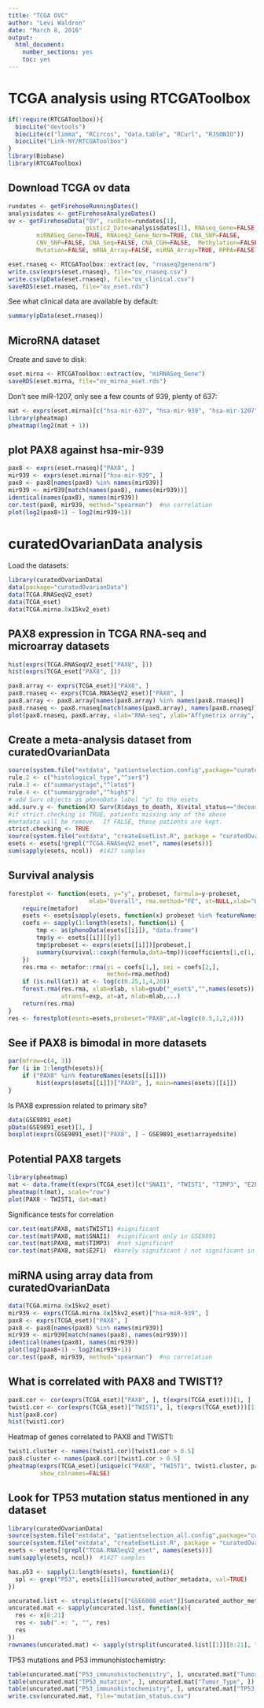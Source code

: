 ```yaml
---
title: "TCGA OVC"
author: "Levi Waldron"
date: "March 8, 2016"
output: 
  html_document: 
    number_sections: yes
    toc: yes
---
```


# TCGA analysis using RTCGAToolbox

```r
if(!require(RTCGAToolbox)){
  biocLite("devtools")
  biocLite(c("limma", "RCircos", "data.table", "RCurl", "RJSONIO"))
  biocLite("Link-NY/RTCGAToolbox")
}
library(Biobase)
library(RTCGAToolbox)
```

## Download TCGA ov data

```r
rundates <- getFirehoseRunningDates()
analysisdates <- getFirehoseAnalyzeDates()
ov <- getFirehoseData("OV", runDate=rundates[1],
                      gistic2_Date=analysisdates[1], RNAseq_Gene=FALSE, 
        miRNASeq_Gene=TRUE, RNAseq2_Gene_Norm=TRUE, CNA_SNP=FALSE,
        CNV_SNP=FALSE, CNA_Seq=FALSE, CNA_CGH=FALSE,  Methylation=FALSE,
        Mutation=FALSE, mRNA_Array=FALSE, miRNA_Array=TRUE, RPPA=FALSE)
```

```r
eset.rnaseq <- RTCGAToolbox::extract(ov, "rnaseq2genenorm")
write.csv(exprs(eset.rnaseq), file="ov_rnaseq.csv")
write.csv(pData(eset.rnaseq), file="ov_clinical.csv")
saveRDS(eset.rnaseq, file="ov_eset.rds")
```

See what clinical data are available by default:

```r
summary(pData(eset.rnaseq))
```


## MicroRNA dataset
Create and save to disk:
```r
eset.mirna <- RTCGAToolbox::extract(ov, "miRNASeq_Gene")
saveRDS(eset.mirna, file="ov_mirna_eset.rds")
```

Don't see miR-1207, only see a few counts of 939, plenty of 637:

```r
mat <- exprs(eset.mirna)[c("hsa-mir-637", "hsa-mir-939", "hsa-mir-1207"), ]
library(pheatmap)
pheatmap(log2(mat + 1))
```

## plot PAX8 against hsa-mir-939

```r
pax8 <- exprs(eset.rnaseq)["PAX8", ]
mir939 <- exprs(eset.mirna)["hsa-mir-939", ]
pax8 <- pax8[names(pax8) %in% names(mir939)]
mir939 <- mir939[match(names(pax8), names(mir939))]
identical(names(pax8), names(mir939))
cor.test(pax8, mir939, method="spearman")  #no correlation
plot(log2(pax8+1) ~ log2(mir939+1))
```

# curatedOvarianData analysis

Load the datasets:

```r
library(curatedOvarianData)
data(package="curatedOvarianData")
data(TCGA.RNASeqV2_eset)
data(TCGA_eset)
data(TCGA.mirna.8x15kv2_eset)
```

## PAX8 expression in TCGA RNA-seq and microarray datasets

```r
hist(exprs(TCGA.RNASeqV2_eset["PAX8", ]))
hist(exprs(TCGA_eset["PAX8", ]))
```

```r
pax8.array <- exprs(TCGA_eset)["PAX8", ]
pax8.rnaseq <- exprs(TCGA.RNASeqV2_eset)["PAX8", ]
pax8.array <- pax8.array[names(pax8.array) %in% names(pax8.rnaseq)]
pax8.rnaseq <- pax8.rnaseq[match(names(pax8.array), names(pax8.rnaseq))]
plot(pax8.rnaseq, pax8.array, xlab="RNA-seq", ylab="Affymetrix array", main="PAX8 log2 expression")
```

## Create a meta-analysis dataset from curatedOvarianData

```r
source(system.file("extdata", "patientselection.config",package="curatedOvarianData"))
rule.2 <- c("histological_type","^ser$")
rule.3 <- c("summarystage","^late$")
rule.4 <- c("summarygrade","^high$")
# add Surv objects as phenoData label "y" to the esets
add.surv.y <- function(X) Surv(X$days_to_death, X$vital_status=="deceased")
#if strict.checking is TRUE, patients missing any of the above
#metadata will be remove.  If FALSE, these patients are kept.
strict.checking <- TRUE
source(system.file("extdata", "createEsetList.R", package = "curatedOvarianData"))
esets <- esets[!grepl("TCGA.RNASeqV2_eset", names(esets))]
sum(sapply(esets, ncol))  #1427 samples
```


## Survival analysis

```r
forestplot <- function(esets, y="y", probeset, formula=y~probeset,
                       mlab="Overall", rma.method="FE", at=NULL,xlab="Hazard Ratio",...) {
    require(metafor)
    esets <- esets[sapply(esets, function(x) probeset %in% featureNames(x))]
    coefs <- sapply(1:length(esets), function(i) {
        tmp <- as(phenoData(esets[[i]]), "data.frame")
        tmp$y <- esets[[i]][[y]]
        tmp$probeset <- exprs(esets[[i]])[probeset,]
        summary(survival::coxph(formula,data=tmp))$coefficients[1,c(1,3)]
    })
    res.rma <- metafor::rma(yi = coefs[1,], sei = coefs[2,],
                            method=rma.method)
    if (is.null(at)) at <- log(c(0.25,1,4,20))
    forest.rma(res.rma, xlab=xlab, slab=gsub("_eset$","",names(esets)),
               atransf=exp, at=at, mlab=mlab,...)
    return(res.rma)
}
res <- forestplot(esets=esets,probeset="PAX8",at=log(c(0.5,1,2,4)))
```

## See if PAX8 is bimodal in more datasets

```r
par(mfrow=c(4, 3))
for (i in 1:length(esets)){
    if ("PAX8" %in% featureNames(esets[[i]]))
        hist(exprs(esets[[i]])["PAX8", ], main=names(esets)[[i]])
}
```

Is PAX8 expression related to primary site? 

```r
data(GSE9891_eset)
pData(GSE9891_eset)[1, ]
boxplot(exprs(GSE9891_eset)["PAX8", ] ~ GSE9891_eset$arrayedsite)
```

## Potential PAX8 targets

```r
library(pheatmap)
mat <- data.frame(t(exprs(TCGA_eset)[c("SNAI1", "TWIST1", "TIMP3", "E2F1", "PAX8"), ]))
pheatmap(t(mat), scale="row")
plot(PAX8 ~ TWIST1, dat=mat)
```

Significance tests for correlation

```r
cor.test(mat$PAX8, mat$TWIST1) #significant
cor.test(mat$PAX8, mat$SNAI1)  #significant only in GSE9891
cor.test(mat$PAX8, mat$TIMP3)  #not significant
cor.test(mat$PAX8, mat$E2F1)  #barely significant / not significant in GSE9891
```

## miRNA using array data from curatedOvarianData

```r
data(TCGA.mirna.8x15kv2_eset)
mir939 <- exprs(TCGA.mirna.8x15kv2_eset)["hsa-miR-939", ]
pax8 <- exprs(TCGA_eset)["PAX8", ]
pax8 <- pax8[names(pax8) %in% names(mir939)]
mir939 <- mir939[match(names(pax8), names(mir939))]
identical(names(pax8), names(mir939))
plot(log2(pax8+1) ~ log2(mir939+1))
cor.test(pax8, mir939, method="spearman")  #no correlation
```

## What is correlated with PAX8 and TWIST1?

```r
pax8.cor <- cor(exprs(TCGA_eset)["PAX8", ], t(exprs(TCGA_eset)))[1, ]
twist1.cor <- cor(exprs(TCGA_eset)["TWIST1", ], t(exprs(TCGA_eset)))[1, ]
hist(pax8.cor)
hist(twist1.cor)
```

Heatmap of genes correlated to PAX8 and TWIST1:

```r
twist1.cluster <- names(twist1.cor)[twist1.cor > 0.5]
pax8.cluster <- names(pax8.cor)[twist1.cor > 0.5]
pheatmap(exprs(TCGA_eset)[unique(c("PAX8", "TWIST1", twist1.cluster, pax8.cluster)), ],
         show_colnames=FALSE)
```

## Look for TP53 mutation status mentioned in any dataset

```r
library(curatedOvarianData)
source(system.file("extdata", "patientselection_all.config",package="curatedOvarianData"))
source(system.file("extdata", "createEsetList.R", package = "curatedOvarianData"))
esets <- esets[!grepl("TCGA.RNASeqV2_eset", names(esets))]
sum(sapply(esets, ncol))  #1427 samples

has.p53 <- sapply(1:length(esets), function(i){
  spl <- grep("P53", esets[[i]]$uncurated_author_metadata, val=TRUE)
})

uncurated.list <- strsplit(esets[["GSE6008_eset"]]$uncurated_author_metadata, "///")
uncurated.mat <- sapply(uncurated.list, function(x){
  res <- x[8:21]
  res <- sub(".+: ", "", res)
  res
})
rownames(uncurated.mat) <- sapply(strsplit(uncurated.list[[1]][8:21], ": "), function(x) x[2])
```

TP53 mutations and P53 immunohistochemistry:
```r
table(uncurated.mat["P53_immunohistochemistry", ], uncurated.mat["Tumor_Type", ])
table(uncurated.mat["TP53_mutation", ], uncurated.mat["Tumor_Type", ])
table(uncurated.mat["P53_immunohistochemistry", ], uncurated.mat["TP53_mutation", ])
write.csv(uncurated.mat, file="mutation_status.csv")
```

